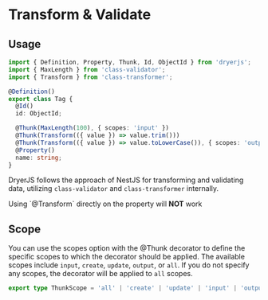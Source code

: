 
# Transform & Validate

## Usage

```ts copy
import { Definition, Property, Thunk, Id, ObjectId } from 'dryerjs';
import { MaxLength } from 'class-validator';
import { Transform } from 'class-transformer';

@Definition()
export class Tag {
  @Id()
  id: ObjectId;

  @Thunk(MaxLength(100), { scopes: 'input' })
  @Thunk(Transform(({ value }) => value.trim()))
  @Thunk(Transform(({ value }) => value.toLowerCase()), { scopes: 'output' })
  @Property()
  name: string;
}
```

DryerJS follows the approach of NestJS for transforming and validating data,
utilizing `class-validator` and `class-transformer` internally.

<Callout>
Using `@Transform` directly on the property will <b>NOT</b> work
</Callout>

## Scope

You can use the scopes option with the @Thunk decorator to define the specific scopes to which the decorator should be applied.
The available scopes include `input`, `create`, `update`, `output`, or `all`.
If you do not specify any scopes, the decorator will be applied to `all` scopes.

```ts copy
export type ThunkScope = 'all' | 'create' | 'update' | 'input' | 'output';
```

